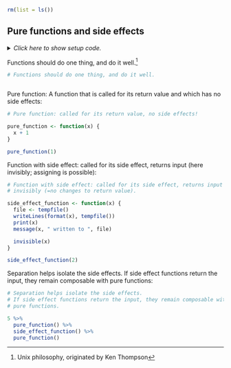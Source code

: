 ```r
rm(list = ls())
```


## Pure functions and side effects

<details><summary>*Click here to show setup code.*</summary>
```r
### Pure functions and side effects

```
```r
library(tidyverse)
```
</details>

Functions should do one thing, and do it well.^[Unix philosophy, originated by Ken Thompson]

```r
# Functions should do one thing, and do it well.
```
```r

```

Pure function: A function that is called for its return value and which has no side effects:

```r
# Pure function: called for its return value, no side effects!
```
```r
pure_function <- function(x) {
  x + 1
}

pure_function(1)
```

Function with side effect: called for its side effect, returns input (here invisibly; assigning is possible):

```r
# Function with side effect: called for its side effect, returns input
# invisibly (=no changes to return value).
```
```r
side_effect_function <- function(x) {
  file <- tempfile()
  writeLines(format(x), tempfile())
  print(x)
  message(x, " written to ", file)

  invisible(x)
}

side_effect_function(2)
```


Separation helps isolate the side effects.
If side effect functions return the input, they remain composable with pure functions:



```r
# Separation helps isolate the side effects.
# If side effect functions return the input, they remain composable with
# pure functions.
```
```r
5 %>%
  pure_function() %>%
  side_effect_function() %>%
  pure_function()
```
